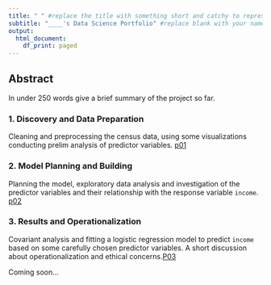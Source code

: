 ```yaml
---
title: " " #replace the title with something short and catchy to represent your project
subtitle: "____'s Data Science Portfolio" #replace blank with your name
output:
  html_document:
    df_print: paged
---
```


## Abstract

In under 250 words give a brief summary of the project so far.

### 1. Discovery and Data Preparation

Cleaning and preprocessing the census data, using some visualizations conducting prelim analysis of predictor variables. [p01](Deliverables/p01DiscoveryAndDataPrep.html)

### 2. Model Planning and Building

Planning the model, exploratory data analysis and investigation of the predictor variables and their relationship with the response variable `income`. [p02](Deliverables/P02ModelPlanningandBuilding.html)

### 3. Results and Operationalization

Covariant analysis and fitting a logistic regression model to predict `income` based on some carefully chosen
predictor variables. A short discussion about operationalization and ethical concerns.[P03](Deliverables/P03ResultsandOperationalization.html)

Coming soon...

